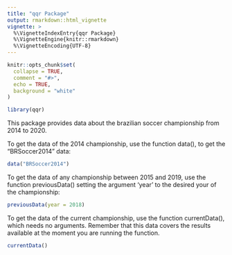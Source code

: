 ---
title: "qqr Package"
output: rmarkdown::html_vignette
vignette: >
  %\VignetteIndexEntry{qqr Package}
  %\VignetteEngine{knitr::rmarkdown}
  %\VignetteEncoding{UTF-8}
---

```{r, include = FALSE}
knitr::opts_chunk$set(
  collapse = TRUE,
  comment = "#>",
  echo = TRUE,
  background = "white"
)
```

```{r setup, echo=FALSE, warning=FALSE, message=FALSE}
library(qqr)
```
This package provides data about the brazilian soccer championship from 2014 to 2020. 

To get the data of the 2014 championship, use the function data(), to get the "BRSoccer2014" data:

```{r, echo=TRUE, background="white"}
data("BRSoccer2014")
```

To get the data of any championship between 2015 and 2019, use the function previousData() setting the argument 'year' to the desired your of the championship:

```{r}
previousData(year = 2018)
```

To get the data of the current championship, use the function currentData(), which needs no arguments. Remember that this data covers the results available at the moment you are running the function.

```{r}
currentData()
```
